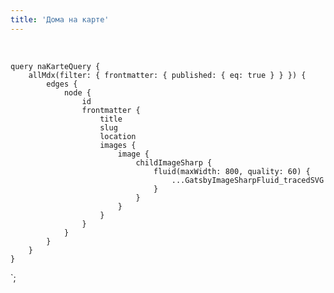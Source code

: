 ```yaml
---
title: 'Дома на карте'
---
```



<Map marginTop="3rem" height="30rem" edges={props.data.allMdx.edges} />

<br />

    query naKarteQuery {
        allMdx(filter: { frontmatter: { published: { eq: true } } }) {
            edges {
                node {
                    id
                    frontmatter {
                        title
                        slug
                        location
                        images {
                            image {
                                childImageSharp {
                                    fluid(maxWidth: 800, quality: 60) {
                                        ...GatsbyImageSharpFluid_tracedSVG
                                    }
                                }
                            }
                        }
                    }
                }
            }
        }
    }
`;
